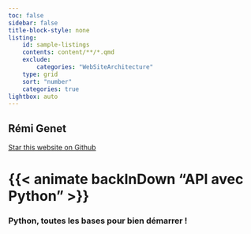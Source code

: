 ```yaml
---
toc: false
sidebar: false
title-block-style: none
listing:
    id: sample-listings
    contents: content/**/*.qmd
    exclude:
        categories: "WebSiteArchitecture"
    type: grid
    sort: "number"
    categories: true
lightbox: auto
---
```


## Rémi Genet

```{=html}
<a class="github-button" href="https://github.com/remigenet/Introduction-Python" data-icon="octicon-star" data-size="large" data-show-count="true" aria-label="Star this website on Github">Star this website on Github</a><script async defer src="https://buttons.github.io/buttons.js"></script>
```

# {{< animate backInDown "API avec Python " >}} 

### Python, toutes les bases pour bien démarrer !




